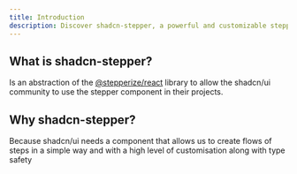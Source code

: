 ```yaml
---
title: Introduction
description: Discover shadcn-stepper, a powerful and customizable stepper component for shadcn/ui projects
---
```


## What is shadcn-stepper?

Is an abstraction of the [@stepperize/react](https://stepperize.vercel.app/docs/react) library to allow the shadcn/ui community to use the stepper component in their projects.

## Why shadcn-stepper?

Because shadcn/ui needs a component that allows us to create flows of steps in a simple way and with a high level of customisation along with type safety
